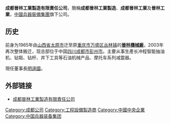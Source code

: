 '''成都晉林工業製造有限責任公司'''，簡稱'''成都晉林工業製造'''、'''成都晉林工業'''及'''晉林工業'''，[[中國兵器裝備集團|中國兵器裝備集團]]旗下公司。

==历史==
前身为1965年由[[山西省|山西省]][[太原市|太原市]]迁至原[[重庆市|重庆市]][[万盛区|万盛区]][[丛林镇|丛林镇]]的'''[[晉林機械廠|晉林機械廠]]'''，2003年再次整体搬迁，现总部位于中国[[四川|四川]][[成都市|成都市]][[彭州市|彭州市]]。主要从事生產长冲程智能抽油机、钻铤、钻杆、井下工具等石油机械产品、摩托车系列减震器。

現任董事長[[明遠國|明遠國]]。

== 外部链接 ==
* [https://web.archive.org/web/20180329113452/http://jlgy.com.cn/ 成都晉林工業製造有限責任公司]

[[Category:成都公司|Category:成都公司]]
[[Category:工程設備製造商|Category:工程設備製造商]]
[[Category:中國中央企業|Category:中國中央企業]]
[[Category:中国兵器装备集团|Category:中国兵器装备集团]]
